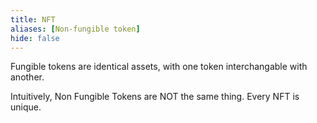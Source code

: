 ```yaml
---
title: NFT
aliases: [Non-fungible token]
hide: false
---
```


Fungible tokens are identical assets, with one token interchangable with another.

Intuitively, Non Fungible Tokens are NOT the same thing. Every NFT is unique.

